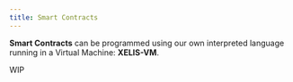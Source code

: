 ```yaml
---
title: Smart Contracts
---
```


**Smart Contracts** can be programmed using our own interpreted language running in a Virtual Machine: **XELIS-VM**.

WIP